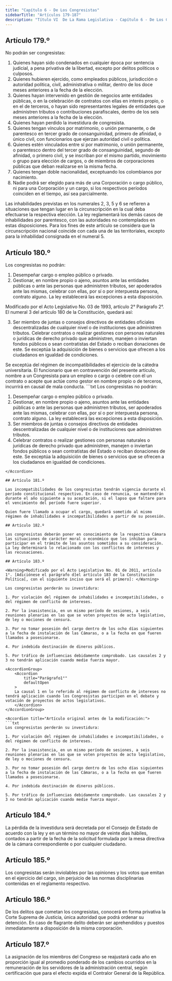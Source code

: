 ```yaml
---
title: "Capítulo 6 - De Los Congresistas"
sidebarTitle: "Artículos 179-187"
description: "Título VI  De La Rama Legislativa - Capítulo 6 - De Los Congresistas"
---
```


## Artículo 179.º

No podrán ser congresistas:
1. Quienes hayan sido condenados en cualquier época por sentencia judicial, a pena privativa de la libertad, excepto por delitos políticos o culposos.
2. Quienes hubieren ejercido, como empleados públicos, jurisdicción o autoridad política, civil, administrativa o militar, dentro de los doce meses anteriores a la fecha de la elección.
3. Quienes hayan intervenido en gestión de negocios ante entidades públicas, o en la celebración de contratos con ellas en interés propio, o en el de terceros, o hayan sido representantes legales de entidades que administren tributos o contribuciones parafiscales, dentro de los seis meses anteriores a la fecha de la elección.
4. Quienes hayan perdido la investidura de congresista.
5. Quienes tengan vínculos por matrimonio, o unión permanente, o de parentesco en tercer grado de consanguinidad, primero de afinidad, o único civil, con funcionarios que ejerzan autoridad civil o política.
6. Quienes estén vinculados entre sí por matrimonio, o unión permanente, o parentesco dentro del tercer grado de consanguinidad, segundo de afinidad, o primero civil, y se inscriban por el mismo partido, movimiento o grupo para elección de cargos, o de miembros de corporaciones públicas que deban realizarse en la misma fecha.
7. Quienes tengan doble nacionalidad, exceptuando los colombianos por nacimiento.
8. Nadie podrá ser elegido para más de una Corporación o cargo público, ni para una Corporación y un cargo, si los respectivos períodos coinciden en el tiempo, así sea parcialmente.

Las inhabilidades previstas en los numerales 2, 3, 5 y 6 se refieren a situaciones que tengan lugar en la circunscripción en la cual deba efectuarse la respectiva elección. La ley reglamentará los demás casos de inhabilidades por parentesco, con las autoridades no contemplados en estas disposiciones. Para los fines de este artículo se considera que la circunscripción nacional coincide con cada una de las territoriales, excepto para la inhabilidad consignada en el numeral 5.

## Artículo 180.º

Los congresistas no podrán:
1. Desempeñar cargo o empleo público o privado.
2. Gestionar, en nombre propio o ajeno, asuntos ante las entidades públicas o ante las personas que administren tributos, ser apoderados ante las mismas, celebrar con ellas, por sí o por interpuesta persona, contrato alguno. La ley establecerá las excepciones a esta disposición.

<Warning>Modificado por el Acto Legislativo No. 03 de 1993, artículo 2° Parágrafo 2°. El numeral 3 del artículo 180 de la Constitución, quedará así: </Warning>

3. Ser miembro de juntas o consejos directivos de entidades oficiales descentralizadas de cualquier nivel o de instituciones que administren tributos. Celebrar contratos o realizar gestiones con personas naturales o jurídicas de derecho privado que administren, manejen o inviertan fondos públicos o sean contratistas del Estado o reciban donaciones de este. Se exceptúa la adquisición de bienes o servicios que ofrecen a los ciudadanos en igualdad de condiciones.

<AccordionGroup>
    <Accordion
        title="Parágrafo 1°"
        defaultOpen
    >
         Se exceptúa del régimen de incompatibilidades el ejercicio de la cátedra universitaria.
    </Accordion>
    <Accordion
        title="Parágrafo 2°"
        defaultOpen
    >
    El funcionario que en contravención del presente artículo, nombre a un Congresista para un empleo o cargo o celebre con él un contrato o acepte que actúe como gestor en nombre propio o de terceros, incurrirá en causal de mala conducta.
    </Accordion>
</AccordionGroup>


<Accordion title="Artículo original antes de la modificación:">
```txt
Los congresistas no podrán:

1. Desempeñar cargo o empleo público o privado.
2. Gestionar, en nombre propio o ajeno, asuntos ante las entidades públicas o 
ante las personas que administren tributos, ser apoderados ante las mismas, 
celebrar con ellas, por sí o por interpuesta persona, contrato alguno. La ley 
establecerá las excepciones a esta disposición.
3. Ser miembros de juntas o consejos directivos de entidades descentralizadas 
de cualquier nivel o de instituciones que administren tributos.
4. Celebrar contratos o realizar gestiones con personas naturales o jurídicas 
de derecho privado que administren, manejen o inviertan fondos públicos o sean 
contratistas del Estado o reciban donaciones de este. Se exceptúa la 
adquisición de bienes o servicios que se ofrecen a los ciudadanos en igualdad 
de condiciones.
```
</Accordion>

## Artículo 181.º

Las incompatibilidades de los congresistas tendrán vigencia durante el período constitucional respectivo. En caso de renuncia, se mantendrán durante el año siguiente a su aceptación, si el lapso que faltare para el vencimiento del período fuere superior.

Quien fuere llamado a ocupar el cargo, quedará sometido al mismo régimen de inhabilidades e incompatibilidades a partir de su posesión.

## Artículo 182.º

Los congresistas deberán poner en conocimiento de la respectiva Cámara las situaciones de carácter moral o económico que los inhiban para participar en el trámite de los asuntos sometidos a su consideración. La ley determinará lo relacionado con los conflictos de intereses y las recusaciones.

## Artículo 183.º

<Warning>Modificado por el Acto Legislativo No. 01 de 2011, artículo 1°. [Adiciónese el parágrafo d]el artículo 183 de la Constitución Política[, con el siguiente inciso que será el primero]: </Warning>

Los congresistas perderán su investidura:

1. Por violación del régimen de inhabilidades e incompatibilidades, o del régimen de conflicto de intereses.

2. Por la inasistencia, en un mismo período de sesiones, a seis reuniones plenarias en las que se voten proyectos de acto legislativo, de ley o mociones de censura.

3. Por no tomar posesión del cargo dentro de los ocho días siguientes a la fecha de instalación de las Cámaras, o a la fecha en que fueren llamados a posesionarse.

4. Por indebida destinación de dineros públicos.

5. Por tráfico de influencias debidamente comprobado. Las causales 2 y 3 no tendrán aplicación cuando medie fuerza mayor.

<AccordionGroup>
    <Accordion
        title="Parágrafo1°"
        defaultOpen
    >
    La causal 1 en lo referido al régimen de conflicto de intereses no tendrá aplicación cuando los Congresistas participen en el debate y votación de proyectos de actos legislativos. 
    </Accordion>
</AccordionGroup>

<Accordion title="Artículo original antes de la modificación:">
```txt
Los congresistas perderán su investidura:

1. Por violación del régimen de inhabilidades e incompatibilidades, o del régimen de conflicto de intereses.

2. Por la inasistencia, en un mismo período de sesiones, a seis reuniones plenarias en las que se voten proyectos de acto legislativo, de ley o mociones de censura.

3. Por no tomar posesión del cargo dentro de los ocho días siguientes a la fecha de instalación de las Cámaras, o a la fecha en que fueren llamados a posesionarse.

4. Por indebida destinación de dineros públicos.

5. Por tráfico de influencias debidamente comprobado. Las causales 2 y 3 no tendrán aplicación cuando medie fuerza mayor.
```
</Accordion>

## Artículo 184.º

La pérdida de la investidura será decretada por el Consejo de Estado de acuerdo con la ley y en un término no mayor de veinte días hábiles, contados a partir de la fecha de la solicitud formulada por la mesa directiva de la cámara correspondiente o por cualquier ciudadano.

## Artículo 185.º

Los congresistas serán inviolables por las opiniones y los votos que emitan en el ejercicio del cargo, sin perjuicio de las normas disciplinarias contenidas en el reglamento respectivo.

## Artículo 186.º

De los delitos que cometan los congresistas, conocerá en forma privativa la Corte Suprema de Justicia, única autoridad que podrá ordenar su detención. En caso de flagrante delito deberán ser aprehendidos y puestos inmediatamente a disposición de la misma corporación.

## Artículo 187.º

La asignación de los miembros del Congreso se reajustará cada año en proporción igual al promedio ponderado de los cambios ocurridos en la remuneración de los servidores de la administración central, según certificación que para el efecto expida el Contralor General de la República.
